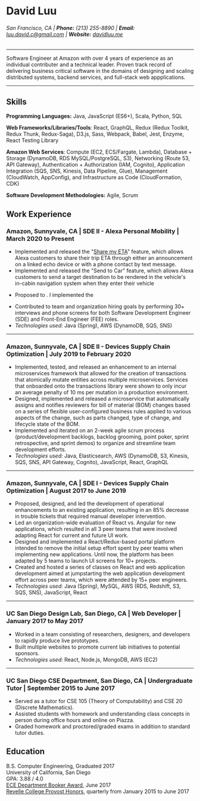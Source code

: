 <!-- https://www.techinterviewhandbook.org/resume/#add-sections-with-standard-headings-and-ordering -->

<!-- Contact Information -->
# David Luu
###### San Francisco, CA | **Phone:** (213) 255-8890 | **Email:** [luu.david.c@gmail.com](mailto:luu.david.c@gmail.com) | **Website:** [davidluu.me](https://www.davidluu.me)

<!-- Professional Summary -->

---

Software Engineer at Amazon with over 4 years of experience as an individual contributer and a technical leader. Proven track record of delivering business critical software in the domains of designing and scaling distributed systems, backend services, and full-stack web appplications.

---

<!-- Skills -->

## Skills

**Programming Languages:** Java, JavaScript (ES6+), Scala, Python, SQL

**Web Frameworks/Libraries/Tools**: React, GraphQL, Redux (Redux Toolkit, Redux Thunk, Redux-Saga), D3.js, Sass, Webpack, Babel, Jest, Enzyme, React Testing Library

**Amazon Web Services**: Compute (EC2, ECS/Fargate, Lambda), Database + Storage (DynamoDB, RDS MySQL/PostgreSQL, S3), Networking (Route 53, API Gateway), Authentication + Authorization (IAM, Cognito), Application Integration (SQS, SNS, Kinesis, Data Pipeline, Glue), Management (CloudWatch, AppConfig), and Infrastructure as Code (CloudFormation, CDK)

**Software Development Methodologies:** Agile, Scrum

<!-- Experience -->

## Work Experience

### Amazon, Sunnyvale, CA | SDE II - Alexa Personal Mobility | March 2020 to Present

* Implemented and released the "[Share my ETA](https://www.theverge.com/2022/1/7/22871785/amazon-echo-show-update-people-tv-et-live-bloomberg-tv-plus-visual-id-navigation-eta-sharing)" feature, which allows Alexa customers to share their trip ETA through either an announcement on a linked echo device or with a phone contact by text message.
* Implemented and released the "Send to Car" feature, which allows Alexa customers to send a target destination to be rendered in the vehicle's in-cabin navigation system when they enter their vehicle
<!-- Integration testing -->
* Proposed to . I implemented the 
<!-- Security Certifier -->
* Contributed to team and organization hiring goals by performing 30+ interviews and phone screens for both Software Development Engineer (SDE) and Front-End Engineer (FEE) roles.
* *Technologies used:* Java (Spring), AWS (DynamoDB, SQS, SNS)

---

### Amazon, Sunnyvale, CA | SDE II - Devices Supply Chain Optimization | July 2019 to February 2020

* Implemented, tested, and released an enhancement to an internal microservices framework that allowed for the creation of transactions that atomically mutate entities across multiple microservices. Services that onboarded onto the transactions library were shown to only incur an average penalty of 10 ms per mutation in a production environment.
* Designed, implemented and released a microservice that automatically assigns and notifies reviewers for bill of material (BOM) changes based on a series of flexible user-configured business rules applied to various aspects of the change, such as parts changed, type of change, and lifecycle state of the BOM. 
* Implemented and iterated on an 2-week agile scrum process (product/development backlogs, backlog grooming, point poker, sprint retrospective, and sprint demos) to organize and streamline team development efforts. <!-- impact? --> 
* *Technologies used:* Java, Elasticsearch, AWS (DynamoDB, S3, Kinesis, SQS, SNS, API Gateway, Cognito), JavaScript, React, GraphQL

---

### Amazon, Sunnyvale, CA | SDE I - Devices Supply Chain Optimization | August 2017 to June 2019

* Proposed, designed, and led the development of operational enhancements to an existing application, resulting in an 85% decrease in trouble tickets that required manual developer intervention.
* Led an organization-wide evaluation of React vs. Angular for new applications, which resulted in all 3 peer teams that were involved adapting React for current and future UI work.
* Designed and implemented a React/Redux-based portal platform intended to remove the initial setup effort spent by peer teams when implementing new applications. Until now, the platform has been adapted by 5 teams to launch UI screens for 10+ projects.
* Created and hosted a series of classes on React and web application development aimed at jumpstarting the web application development effort across peer teams, which were attended by 15+ peer engineers.
* *Technologies used:* Java (Spring), MySQL, AWS (RDS, Redshift, S3, SQS, SNS), JavaScript, React

---

### UC San Diego Design Lab, San Diego, CA | Web Developer | January 2017 to May 2017

* Worked in a team consisting of researchers, designers, and developers to rapidly produce live prototypes.
* Built multiple websites to promote current lab initiatives to potential sponsors.
* *Technologies used:* React, Node.js, MongoDB, AWS (EC2)

---

### UC San Diego CSE Department, San Diego, CA | Undergraduate Tutor | September 2015 to June 2017

* Served as a tutor for CSE 105 (Theory of Computability) and CSE 20 (Discrete Mathematics).
* Assisted students with homework and understanding class concepts in person during office hours and online on Piazza.
* Graded homework and proctored/graded exams in addition to standard tutor duties.

<!-- Education -->

## Education

B.S. Computer Engineering, Graduated 2017 <br />
University of California, San Diego <br />
GPA: 3.88 / 4.0 <br />
[ECE Department Booker Award](http://www.ece.ucsd.edu/undergraduate/booker-award), June 2017 <br />
[Revelle College Provost Honors](https://revelle.ucsd.edu/academics/honors-opportunities/honors-programs.html#Provost-Honors), quarterly from January 2015 to June 2017

<!-- Coursework -->

<!--
## Coursework

Data Structures, Algorithm Design and Analysis, Software Engineering,
Operating Systems, Computer Networks, Networked Services, Modern Cryptography, Computer Security,
Theory of Computability, Principles of Programming Languages, Compiler Construction,
Web Client Languages, Interaction Design, Human Computer Interaction,
Server-Side Web Applications, Database System Principles, Database System Applications
-->

<!-- Projects -->

<!--
## Projects

| **Personal Portfolio Website**                                  | [**https://davidluu.me**](https://davidluu.me) |
| :-------------------------------------------------------------- | ---------------------------------------------: |
| **HTML/TypeScript/JavaScript (React + Gatsby) + CSS (Emotion)** | *Continuous*                                   |

* Designed my personal website focusing on responsive animation and minimalistic design.
* Developed my personal website using React, Gatsby, and Emotion (for CSS).
-->
